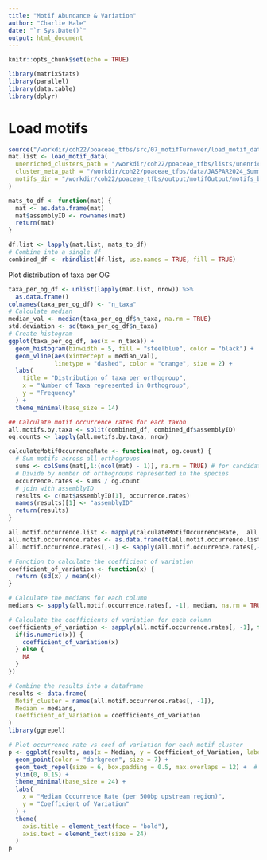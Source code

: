 ```yaml
---
title: "Motif Abundance & Variation"
author: "Charlie Hale"
date: "`r Sys.Date()`"
output: html_document
---
```


```r
knitr::opts_chunk$set(echo = TRUE)
```

``` r
library(matrixStats)   
library(parallel)      
library(data.table)
library(dplyr)
```

# Load motifs
``` r
source("/workdir/coh22/poaceae_tfbs/src/07_motifTurnover/load_motif_data.R") 
mat.list <- load_motif_data(
  unenriched_clusters_path = "/workdir/coh22/poaceae_tfbs/lists/unenriched_clusters.txt",
  cluster_meta_path = "/workdir/coh22/poaceae_tfbs/data/JASPAR2024_SummarizedClusters.txt",
  motifs_dir = "/workdir/coh22/poaceae_tfbs/output/motifOutput/motifs_by_orthogroup/filtered_OGs_200assemblies"
)

mats_to_df <- function(mat) {
  mat <- as.data.frame(mat)
  mat$assemblyID <- rownames(mat)
  return(mat)
}

df.list <- lapply(mat.list, mats_to_df)
# Combine into a single df
combined_df <- rbindlist(df.list, use.names = TRUE, fill = TRUE)
```

Plot distribution of taxa per OG
``` r
taxa_per_og_df <- unlist(lapply(mat.list, nrow)) %>%
  as.data.frame()
colnames(taxa_per_og_df) <- "n_taxa"
# Calculate median
median_val <- median(taxa_per_og_df$n_taxa, na.rm = TRUE)
std.deviation <- sd(taxa_per_og_df$n_taxa)
# Create histogram
ggplot(taxa_per_og_df, aes(x = n_taxa)) +
  geom_histogram(binwidth = 5, fill = "steelblue", color = "black") +
  geom_vline(aes(xintercept = median_val),
             linetype = "dashed", color = "orange", size = 2) +
  labs(
    title = "Distribution of taxa per orthogroup",
    x = "Number of Taxa represented in Orthogroup",
    y = "Frequency"
  ) +
  theme_minimal(base_size = 14)

```

``` r
## Calculate motif occurrence rates for each taxon
all.motifs.by.taxa <- split(combined_df, combined_df$assemblyID)
og.counts <- lapply(all.motifs.by.taxa, nrow)

calculateMotifOccurrenceRate <- function(mat, og.count) {
  # Sum motifs across all orthogroups
  sums <- colSums(mat[,1:(ncol(mat) - 1)], na.rm = TRUE) # for candidate list
  # Divide by number of orthogroups represented in the species
  occurrence.rates <- sums / og.count
  # join with assemblyID
  results <- c(mat$assemblyID[1], occurrence.rates)
  names(results)[1] <- "assemblyID"
  return(results)
}

all.motif.occurrence.list <- mapply(calculateMotifOccurrenceRate,  all.motifs.by.taxa, og.counts)
all.motif.occurrence.rates <- as.data.frame(t(all.motif.occurrence.list)) 
all.motif.occurrence.rates[,-1] <- sapply(all.motif.occurrence.rates[,-1], as.numeric)

# Function to calculate the coefficient of variation
coefficient_of_variation <- function(x) {
  return (sd(x) / mean(x))
}

# Calculate the medians for each column
medians <- sapply(all.motif.occurrence.rates[, -1], median, na.rm = TRUE)

# Calculate the coefficients of variation for each column
coefficients_of_variation <- sapply(all.motif.occurrence.rates[, -1], function(x) {
  if(is.numeric(x)) {
    coefficient_of_variation(x)
  } else {
    NA
  }
})

# Combine the results into a dataframe
results <- data.frame(
  Motif_cluster = names(all.motif.occurrence.rates[, -1]),
  Median = medians,
  Coefficient_of_Variation = coefficients_of_variation
)
library(ggrepel)

# Plot occurrence rate vs coef of variation for each motif cluster
p <- ggplot(results, aes(x = Median, y = Coefficient_of_Variation, label = Motif_cluster)) +
  geom_point(color = "darkgreen", size = 7) +  
  geom_text_repel(size = 6, box.padding = 0.5, max.overlaps = 12) +  # Space out labels
  ylim(0, 0.15) + 
  theme_minimal(base_size = 24) + 
  labs(
    x = "Median Occurrence Rate (per 500bp upstream region)",
    y = "Coefficient of Variation"
  ) +
  theme(
    axis.title = element_text(face = "bold"),  
    axis.text = element_text(size = 24) 
  )
p

```
